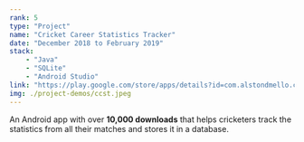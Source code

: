 ```yaml
---
rank: 5
type: "Project"
name: "Cricket Career Statistics Tracker"
date: "December 2018 to February 2019"
stack:
    - "Java"
    - "SQLite"
    - "Android Studio"
link: "https://play.google.com/store/apps/details?id=com.alstondmello.cricketcareertracker/"
img: ./project-demos/ccst.jpeg
---
```

An Android app with over **10,000 downloads** that helps cricketers track the statistics from all their matches and stores it in a database.